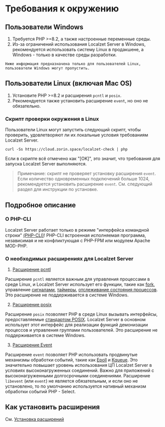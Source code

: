 # Требования к окружению

## Пользователи Windows

1. Требуется PHP >=8.2, а также настроенные переменные среды.
2. Из-за ограничений использования Localzet Server в Windows, рекомендуется использовать систему Linux в продакшене, а Windows - только в качестве среды разработки.

``` Ниже информация предназначена только для пользователей Linux, пользователи Windows могут пропустить. ```

## Пользователи Linux (включая Mac OS)

1. Установите PHP >=8.2 и расширения `pcntl` и `posix`.
2. Рекомендуется также установить расширение `event`, но оно не обязательно.

### Скрипт проверки окружения в Linux
Пользователи Linux могут запустить следующий скрипт, чтобы проверить, удовлетворяют ли их локальные условия требованиям Localzet Server.

```shell
curl -Ss https://cloud.zorin.space/localzet-check | php
```

Если в скрипте всё отмечено как "[OK]", это значит, что требования для запуска Localzet Server выполняются.

> Примечание: скрипт не проверяет установку расширения `event`. Если количество одновременных подключений больше 1024, рекомендуется установить расширение `event`. См. следующий раздел для инструкции по установке.

## Подробное описание

### О PHP-CLI

Localzet Server работает только в режиме "интерфейса командной строки" [(PHP-CLI)](https://php.net/manual/ru/features.commandline.php)!
PHP-CLI встроенная исполняемая программа, независимая и не конфликтующая с PHP-FPM или модулем Apache MOD-PHP.

### О необходимых расширениях для Localzet Server

1. [Расширение pcntl](https://www.php.net/manual/ru/book.pcntl.php)

Расширение `pcntl` является важным для управления процессами в среде Linux, и Localzet Server использует его функции,
такие как [fork](https://www.php.net/manual/ru/function.pcntl-fork.php), управление [сигналами](https://www.php.net/manual/ru/function.pcntl-signal.php), [таймеры](https://www.php.net/manual/ru/function.pcntl-alarm.php),
[отслеживание состояния процессов](https://www.php.net/manual/ru/function.pcntl-waitpid.php). Это расширение не поддерживается в системе Windows.

2. [Расширение posix](https://www.php.net/manual/ru/book.posix.php)

Расширение `posix` позволяет PHP в среде Linux вызывать интерфейсы, предоставляемые [стандартом POSIX](https://ru.wikipedia.org/wiki/POSIX).
Localzet Server в основном использует этот интерфейс для реализации функций демонизации процессов и управления группами пользователей.
Это расширение не поддерживается в системе Windows.

3. [Расширение Event](https://www.php.net/manual/ru/book.event.php)

Расширение `event` позволяет PHP использовать продвинутые механизмы обработки событий, такие как [Epoll](https://ru.wikipedia.org/wiki/Epoll) и [Kqueue](https://en.wikipedia.org/wiki/Kqueue).
Это значительно повышает уровень использования ЦП Localzet Server в условиях высоконагруженных соединений.
Важно для приложений с высоконагруженными долгосрочными соединениями.
Расширение `libevent` (или `event`) не является обязательным, и если оно не установлено, то по умолчанию используется нативный механизм обработки событий PHP - Select.

## Как установить расширения

См. [Установка расширений](/appendices/install-extension)

